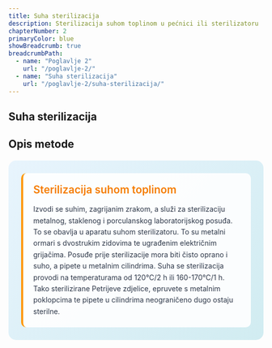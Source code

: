 ```yaml
---
title: Suha sterilizacija
description: Sterilizacija suhom toplinom u pećnici ili sterilizatoru
chapterNumber: 2
primaryColor: blue
showBreadcrumb: true
breadcrumbPath:
  - name: "Poglavlje 2"
    url: "/poglavlje-2/"
  - name: "Suha sterilizacija"
    url: "/poglavlje-2/suha-sterilizacija/"
---
```


## Suha sterilizacija 

## Opis metode 

<div style="background: linear-gradient(135deg, #e8f4fd 0%, #d1ecf1 100%); border-radius: 15px; padding: 25px; margin: 20px 0;">
  
  <div style="background: rgba(255,255,255,0.9); padding: 20px; border-radius: 10px; border-left: 4px solid #ff9800;">
    <div style="display: flex; align-items: center; margin-bottom: 15px;">
      <h3 style="margin: 0; color: #f57c00; font-size: 1.3rem; font-weight: 600;">Sterilizacija suhom toplinom</h3>
    </div>
    <p style="margin: 0; color: #2d3748; line-height: 1.6;">
      Izvodi se suhim, zagrijanim zrakom, a služi za sterilizaciju metalnog, staklenog i porculanskog laboratorijskog posuđa. To se obavlja u aparatu suhom sterilizatoru. To su metalni ormari s dvostrukim zidovima te ugrađenim električnim grijačima. Posuđe prije sterilizacije mora biti čisto oprano i suho, a pipete u metalnim cilindrima. Suha se sterilizacija provodi na temperaturama od 120°C/2 h ili 160-170°C/1 h. Tako sterilizirane Petrijeve zdjelice, epruvete s metalnim poklopcima te pipete u cilindrima neograničeno dugo ostaju sterilne.
    </p>
  </div>

</div>

